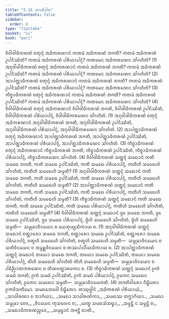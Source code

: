 ```yaml
---
title: "5.16 ᨽᨩᨲᩥᩅᩤᩁ"
tableOfContents: false
sidebar:
  order: 8
type: "tipitaka"
basket: "vi"
book: "pari"
---
```



<DynamicBreadcrumb />

<Division number="318" book="pari">

<Paragraph number="1393" book="pari">
ᩅᩥᩅᩤᨴᩤᨵᩥᨠᩁᨱᩴ ᨧᨲᩩᨶ᩠ᨶᩴ ᩋᨵᩥᨠᩁᨱᩣᨶᩴ ᨠᨲᨾᩴ ᩋᨵᩥᨠᩁᨱᩴ ᨽᨩᨲᩥ? ᨠᨲᨾᩴ ᩋᨵᩥᨠᩁᨱᩴ ᩏᨸᨶᩥᩔᩥᨲᩴ? ᨠᨲᨾᩴ ᩋᨵᩥᨠᩁᨱᩴ ᨸᩁᩥᨿᩣᨸᨶ᩠ᨶᩴ? ᨠᨲᨾᩮᨶ ᩋᨵᩥᨠᩁᨱᩮᨶ ᩈᩘᨣᩉᩥᨲᩴ? (1)
</Paragraph>

<Paragraph number="1394" book="pari">
ᩋᨶᩩᩅᩤᨴᩤᨵᩥᨠᩁᨱᩴ ᨧᨲᩩᨶ᩠ᨶᩴ ᩋᨵᩥᨠᩁᨱᩣᨶᩴ ᨠᨲᨾᩴ ᩋᨵᩥᨠᩁᨱᩴ ᨽᨩᨲᩥ? ᨠᨲᨾᩴ ᩋᨵᩥᨠᩁᨱᩴ ᩏᨸᨶᩥᩔᩥᨲᩴ? ᨠᨲᨾᩴ ᩋᨵᩥᨠᩁᨱᩴ ᨸᩁᩥᨿᩣᨸᨶ᩠ᨶᩴ? ᨠᨲᨾᩮᨶ ᩋᨵᩥᨠᩁᨱᩮᨶ ᩈᩘᨣᩉᩥᨲᩴ? (2)
</Paragraph>

<Paragraph number="1395" book="pari">
ᩋᩣᨸᨲ᩠ᨲᩣᨵᩥᨠᩁᨱᩴ ᨧᨲᩩᨶ᩠ᨶᩴ ᩋᨵᩥᨠᩁᨱᩣᨶᩴ ᨠᨲᨾᩴ ᩋᨵᩥᨠᩁᨱᩴ ᨽᨩᨲᩥ? ᨠᨲᨾᩴ ᩋᨵᩥᨠᩁᨱᩴ ᩏᨸᨶᩥᩔᩥᨲᩴ? ᨠᨲᨾᩴ ᩋᨵᩥᨠᩁᨱᩴ ᨸᩁᩥᨿᩣᨸᨶ᩠ᨶᩴ? ᨠᨲᨾᩮᨶ ᩋᨵᩥᨠᩁᨱᩮᨶ ᩈᩘᨣᩉᩥᨲᩴ? (3)
</Paragraph>

<Paragraph number="1396" book="pari">
ᨠᩥᨧ᩠ᨧᩣᨵᩥᨠᩁᨱᩴ ᨧᨲᩩᨶ᩠ᨶᩴ ᩋᨵᩥᨠᩁᨱᩣᨶᩴ ᨠᨲᨾᩴ ᩋᨵᩥᨠᩁᨱᩴ ᨽᨩᨲᩥ? ᨠᨲᨾᩴ ᩋᨵᩥᨠᩁᨱᩴ ᩏᨸᨶᩥᩔᩥᨲᩴ? ᨠᨲᨾᩴ ᩋᨵᩥᨠᩁᨱᩴ ᨸᩁᩥᨿᩣᨸᨶ᩠ᨶᩴ? ᨠᨲᨾᩮᨶ ᩋᨵᩥᨠᩁᨱᩮᨶ ᩈᩘᨣᩉᩥᨲᩴ? (4)
</Paragraph>

<Paragraph number="1397" book="pari">
ᩅᩥᩅᩤᨴᩤᨵᩥᨠᩁᨱᩴ ᨧᨲᩩᨶ᩠ᨶᩴ ᩋᨵᩥᨠᩁᨱᩣᨶᩴ ᩅᩥᩅᩤᨴᩤᨵᩥᨠᩁᨱᩴ ᨽᨩᨲᩥ, ᩅᩥᩅᩤᨴᩤᨵᩥᨠᩁᨱᩴ ᩏᨸᨶᩥᩔᩥᨲᩴ, ᩅᩥᩅᩤᨴᩤᨵᩥᨠᩁᨱᩴ ᨸᩁᩥᨿᩣᨸᨶ᩠ᨶᩴ, ᩅᩥᩅᩤᨴᩤᨵᩥᨠᩁᨱᩮᨶ ᩈᩘᨣᩉᩥᨲᩴ. (1)
</Paragraph>

<Paragraph number="1398" book="pari">
ᩋᨶᩩᩅᩤᨴᩤᨵᩥᨠᩁᨱᩴ ᨧᨲᩩᨶ᩠ᨶᩴ ᩋᨵᩥᨠᩁᨱᩣᨶᩴ ᩋᨶᩩᩅᩤᨴᩤᨵᩥᨠᩁᨱᩴ ᨽᨩᨲᩥ, ᩋᨶᩩᩅᩤᨴᩤᨵᩥᨠᩁᨱᩴ ᩏᨸᨶᩥᩔᩥᨲᩴ, ᩋᨶᩩᩅᩤᨴᩤᨵᩥᨠᩁᨱᩴ ᨸᩁᩥᨿᩣᨸᨶ᩠ᨶᩴ, ᩋᨶᩩᩅᩤᨴᩤᨵᩥᨠᩁᨱᩮᨶ ᩈᩘᨣᩉᩥᨲᩴ. (2)
</Paragraph>

<Paragraph number="1399" book="pari">
ᩋᩣᨸᨲ᩠ᨲᩣᨵᩥᨠᩁᨱᩴ ᨧᨲᩩᨶ᩠ᨶᩴ ᩋᨵᩥᨠᩁᨱᩣᨶᩴ ᩋᩣᨸᨲ᩠ᨲᩣᨵᩥᨠᩁᨱᩴ ᨽᨩᨲᩥ, ᩋᩣᨸᨲ᩠ᨲᩣᨵᩥᨠᩁᨱᩴ ᩏᨸᨶᩥᩔᩥᨲᩴ, ᩋᩣᨸᨲ᩠ᨲᩣᨵᩥᨠᩁᨱᩴ ᨸᩁᩥᨿᩣᨸᨶ᩠ᨶᩴ, ᩋᩣᨸᨲ᩠ᨲᩣᨵᩥᨠᩁᨱᩮᨶ ᩈᩘᨣᩉᩥᨲᩴ. (3)
</Paragraph>

<Paragraph number="1400" book="pari">
ᨠᩥᨧ᩠ᨧᩣᨵᩥᨠᩁᨱᩴ ᨧᨲᩩᨶ᩠ᨶᩴ ᩋᨵᩥᨠᩁᨱᩣᨶᩴ ᨠᩥᨧ᩠ᨧᩣᨵᩥᨠᩁᨱᩴ ᨽᨩᨲᩥ, ᨠᩥᨧ᩠ᨧᩣᨵᩥᨠᩁᨱᩴ ᩏᨸᨶᩥᩔᩥᨲᩴ, ᨠᩥᨧ᩠ᨧᩣᨵᩥᨠᩁᨱᩴ ᨸᩁᩥᨿᩣᨸᨶ᩠ᨶᩴ, ᨠᩥᨧ᩠ᨧᩣᨵᩥᨠᩁᨱᩮᨶ ᩈᩘᨣᩉᩥᨲᩴ. (4)
</Paragraph>

</Division>
<Division number="319" book="pari">

<Paragraph number="1401" book="pari">
ᩅᩥᩅᩤᨴᩤᨵᩥᨠᩁᨱᩴ ᩈᨲ᩠ᨲᨶ᩠ᨶᩴ ᩈᨾᨳᩣᨶᩴ ᨠᨲᩥ ᩈᨾᨳᩮ ᨽᨩᨲᩥ, ᨠᨲᩥ ᩈᨾᨳᩮ ᩏᨸᨶᩥᩔᩥᨲᩴ, ᨠᨲᩥ ᩈᨾᨳᩮ ᨸᩁᩥᨿᩣᨸᨶ᩠ᨶᩴ, ᨠᨲᩥᩉᩥ ᩈᨾᨳᩮᩉᩥ ᩈᩘᨣᩉᩥᨲᩴ, ᨠᨲᩥᩉᩥ ᩈᨾᨳᩮᩉᩥ ᩈᨾ᩠ᨾᨲᩥ? (1)
</Paragraph>

<Paragraph number="1402" book="pari">
ᩋᨶᩩᩅᩤᨴᩤᨵᩥᨠᩁᨱᩴ ᩈᨲ᩠ᨲᨶ᩠ᨶᩴ ᩈᨾᨳᩣᨶᩴ ᨠᨲᩥ ᩈᨾᨳᩮ ᨽᨩᨲᩥ, ᨠᨲᩥ ᩈᨾᨳᩮ ᩏᨸᨶᩥᩔᩥᨲᩴ, ᨠᨲᩥ ᩈᨾᨳᩮ ᨸᩁᩥᨿᩣᨸᨶ᩠ᨶᩴ, ᨠᨲᩥᩉᩥ ᩈᨾᨳᩮᩉᩥ ᩈᩘᨣᩉᩥᨲᩴ, ᨠᨲᩥᩉᩥ ᩈᨾᨳᩮᩉᩥ ᩈᨾ᩠ᨾᨲᩥ? (2)
</Paragraph>

<Paragraph number="1403" book="pari">
ᩋᩣᨸᨲ᩠ᨲᩣᨵᩥᨠᩁᨱᩴ ᩈᨲ᩠ᨲᨶ᩠ᨶᩴ ᩈᨾᨳᩣᨶᩴ ᨠᨲᩥ ᩈᨾᨳᩮ ᨽᨩᨲᩥ, ᨠᨲᩥ ᩈᨾᨳᩮ ᩏᨸᨶᩥᩔᩥᨲᩴ, ᨠᨲᩥ ᩈᨾᨳᩮ ᨸᩁᩥᨿᩣᨸᨶ᩠ᨶᩴ, ᨠᨲᩥᩉᩥ ᩈᨾᨳᩮᩉᩥ ᩈᩘᨣᩉᩥᨲᩴ, ᨠᨲᩥᩉᩥ ᩈᨾᨳᩮᩉᩥ ᩈᨾ᩠ᨾᨲᩥ? (3)
</Paragraph>

<Paragraph number="1404" book="pari">
ᨠᩥᨧ᩠ᨧᩣᨵᩥᨠᩁᨱᩴ ᩈᨲ᩠ᨲᨶ᩠ᨶᩴ ᩈᨾᨳᩣᨶᩴ ᨠᨲᩥ ᩈᨾᨳᩮ ᨽᨩᨲᩥ, ᨠᨲᩥ ᩈᨾᨳᩮ ᩏᨸᨶᩥᩔᩥᨲᩴ, ᨠᨲᩥ ᩈᨾᨳᩮ ᨸᩁᩥᨿᩣᨸᨶ᩠ᨶᩴ, ᨠᨲᩥᩉᩥ ᩈᨾᨳᩮᩉᩥ ᩈᩘᨣᩉᩥᨲᩴ, ᨠᨲᩥᩉᩥ ᩈᨾᨳᩮᩉᩥ ᩈᨾ᩠ᨾᨲᩥ? (4)
</Paragraph>

<Paragraph number="1405" book="pari">
ᩅᩥᩅᩤᨴᩤᨵᩥᨠᩁᨱᩴ ᩈᨲ᩠ᨲᨶ᩠ᨶᩴ ᩈᨾᨳᩣᨶᩴ ᨴ᩠ᩅᩮ ᩈᨾᨳᩮ ᨽᨩᨲᩥ, ᨴ᩠ᩅᩮ ᩈᨾᨳᩮ ᩏᨸᨶᩥᩔᩥᨲᩴ, ᨴ᩠ᩅᩮ ᩈᨾᨳᩮ ᨸᩁᩥᨿᩣᨸᨶ᩠ᨶᩴ, ᨴ᩠ᩅᩦᩉᩥ ᩈᨾᨳᩮᩉᩥ ᩈᩘᨣᩉᩥᨲᩴ, ᨴ᩠ᩅᩦᩉᩥ ᩈᨾᨳᩮᩉᩥ ᩈᨾ᩠ᨾᨲᩥ—  ᩈᨾ᩠ᨾᩩᨡᩣᩅᩥᨶᨿᩮᨶ ᨧ ᨿᩮᨽᩩᨿ᩠ᨿᩈᩥᨠᩣᨿ ᨧ. (1)
</Paragraph>

<Paragraph number="1406" book="pari">
ᩋᨶᩩᩅᩤᨴᩤᨵᩥᨠᩁᨱᩴ ᩈᨲ᩠ᨲᨶ᩠ᨶᩴ ᩈᨾᨳᩣᨶᩴ ᨧᨲ᩠ᨲᩣᩁᩮᩣ ᩈᨾᨳᩮ ᨽᨩᨲᩥ, ᨧᨲ᩠ᨲᩣᩁᩮᩣ ᩈᨾᨳᩮ ᩏᨸᨶᩥᩔᩥᨲᩴ, ᨧᨲ᩠ᨲᩣᩁᩮᩣ ᩈᨾᨳᩮ ᨸᩁᩥᨿᩣᨸᨶ᩠ᨶᩴ, ᨧᨲᩪᩉᩥ ᩈᨾᨳᩮᩉᩥ ᩈᩘᨣᩉᩥᨲᩴ, ᨧᨲᩪᩉᩥ ᩈᨾᨳᩮᩉᩥ ᩈᨾ᩠ᨾᨲᩥ—  ᩈᨾ᩠ᨾᩩᨡᩣᩅᩥᨶᨿᩮᨶ ᨧ ᩈᨲᩥᩅᩥᨶᨿᩮᨶ ᨧ ᩋᨾᩪᩊ᩠ᩉᩅᩥᨶᨿᩮᨶ ᨧ ᨲᩔᨸᩣᨸᩥᨿᩈᩥᨠᩣᨿ ᨧ. (2)
</Paragraph>

<Paragraph number="1407" book="pari">
ᩋᩣᨸᨲ᩠ᨲᩣᨵᩥᨠᩁᨱᩴ ᩈᨲ᩠ᨲᨶ᩠ᨶᩴ ᩈᨾᨳᩣᨶᩴ ᨲᨿᩮᩣ ᩈᨾᨳᩮ ᨽᨩᨲᩥ, ᨲᨿᩮᩣ ᩈᨾᨳᩮ ᩏᨸᨶᩥᩔᩥᨲᩴ, ᨲᨿᩮᩣ ᩈᨾᨳᩮ ᨸᩁᩥᨿᩣᨸᨶ᩠ᨶᩴ, ᨲᩦᩉᩥ ᩈᨾᨳᩮᩉᩥ ᩈᩘᨣᩉᩥᨲᩴ ᨲᩦᩉᩥ ᩈᨾᨳᩮᩉᩥ ᩈᨾ᩠ᨾᨲᩥ—  ᩈᨾ᩠ᨾᩩᨡᩣᩅᩥᨶᨿᩮᨶ ᨧ ᨸᨭᩥᨬ᩠ᨬᩣᨲᨠᩁᨱᩮᨶ ᨧ ᨲᩥᨱᩅᨲ᩠ᨳᩣᩁᨠᩮᨶ ᨧ. (3)
</Paragraph>

<Paragraph number="1408" book="pari">
ᨠᩥᨧ᩠ᨧᩣᨵᩥᨠᩁᨱᩴ ᩈᨲ᩠ᨲᨶ᩠ᨶᩴ ᩈᨾᨳᩣᨶᩴ ᩑᨠᩴ ᩈᨾᨳᩴ ᨽᨩᨲᩥ, ᩑᨠᩴ ᩈᨾᨳᩴ ᩏᨸᨶᩥᩔᩥᨲᩴ, ᩑᨠᩴ ᩈᨾᨳᩴ ᨸᩁᩥᨿᩣᨸᨶ᩠ᨶᩴ, ᩑᨠᩮᨶ ᩈᨾᨳᩮᨶ ᩈᩘᨣᩉᩥᨲᩴ, ᩑᨠᩮᨶ ᩈᨾᨳᩮᨶ ᩈᨾ᩠ᨾᨲᩥ—  ᩈᨾ᩠ᨾᩩᨡᩣᩅᩥᨶᨿᩮᨶᩣᨲᩥ. (4)

</Paragraph>
</Division>

<Paragraph number="1409" type="center" book="pari">
ᨽᨩᨲᩥᩅᩤᩁᩮᩣ ᨶᩥᨭ᩠ᨮᩥᨲᩮᩣ ᩑᨠᩅᩦᩈᨲᩥᨾᩮᩣ.



</Paragraph>

<Paragraph number="1410" type="center" book="pari">
ᩈᨾᨳᨽᩮᨴᩮᩤ ᨶᩥᨭ᩠ᨮᩥᨲᩮᩣ.



</Paragraph>

<Paragraph number="1411" type="center" book="pari">
ᨲᩔᩩᨴ᩠ᨴᩤᨶᩴ


</Paragraph>

<Paragraph number="1412" type="verses" book="pari">
_ᩋᨵᩥᨠᩁᨱᩴ ᨸᩁᩥᨿᩣᨿᩴ,_  
_ᩈᩣᨵᩤᩁᨱᩣ ᨧ ᨽᩣᨣᩥᨿᩣ;_  
_ᩈᨾᨳᩣ ᩈᩣᨵᩤᩁᨱᩥᨠᩣ,_  
_ᩈᨾᨳᩔ ᨲᨻ᩠ᨽᩣᨣᩥᨿᩣ._  

</Paragraph>

<Paragraph number="1413" type="verses" book="pari">
_ᩈᨾᨳᩣ ᩈᨾ᩠ᨾᩩᨡᩣ ᨧᩮᩅ,_  
_ᩅᩥᨶᨿᩮᨶ ᨠᩩᩈᩃᩮᨶ ᨧ;_  
_ᨿᨲ᩠ᨳ ᩈᨾᨳᩈᩴᩈᨭ᩠ᨮᩣ,_  
_ᩈᨾ᩠ᨾᨶ᩠ᨲᩥ ᨶ ᩈᨾ᩠ᨾᨶ᩠ᨲᩥ ᨧ;_  
_ᩈᨾᨳᩣᨵᩥᨠᩁᨱᨬ᩠ᨧᩮᩅ,_  
_ᩈᨾᩩᨭ᩠ᨮᩣᨶᩴ ᨽᨩᨶ᩠ᨲᩥ ᨧᩣᨲᩥ._
</Paragraph>